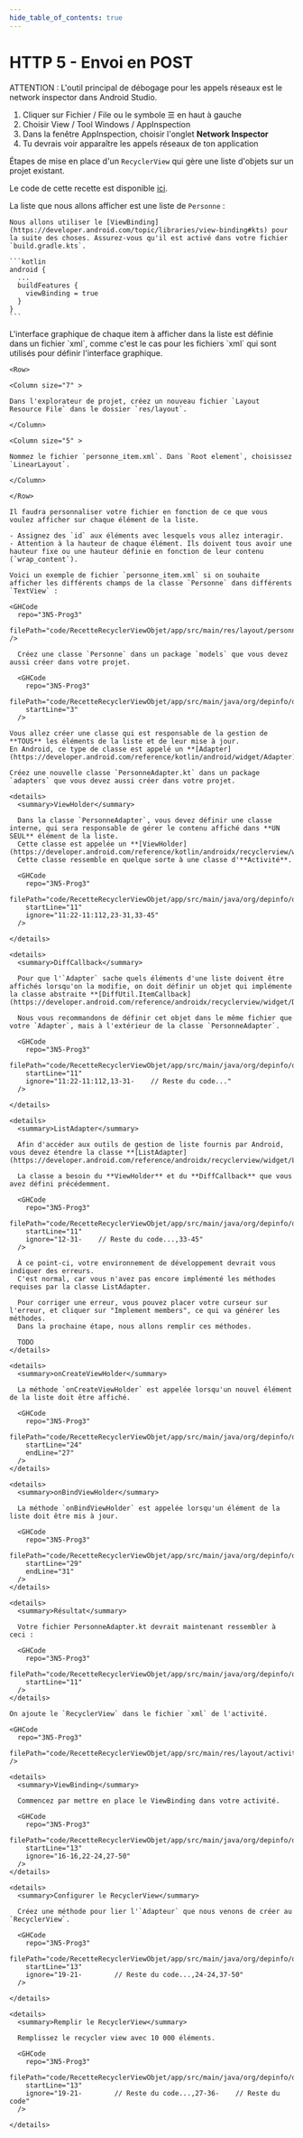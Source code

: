 ```yaml
---
hide_table_of_contents: true
---
```


# HTTP 5 - Envoi en POST

ATTENTION : L'outil principal de débogage pour les appels réseaux est le network inspector dans Android Studio.
1. Cliquer sur Fichier / File ou le symbole  ☰ en haut à gauche
2. Choisir View / Tool Windows / AppInspection
3. Dans la fenêtre AppInspection, choisir l'onglet **Network Inspector**
4. Tu devrais voir apparaître les appels réseaux de ton application


Étapes de mise en place d'un `RecyclerView` qui gère une liste d'objets sur un projet existant.

Le code de cette recette est disponible [ici](https://github.com/departement-info-cem/3N5-Prog3/tree/main/code/RecetteRecyclerViewObjet).

La liste que nous allons afficher est une liste de `Personne` :

<GHCode
  repo="3N5-Prog3"
  filePath="code/RecetteRecyclerViewObjet/app/src/main/java/org/depinfo/demorecyclerviewobjet/models/Personne.kt"
  startLine="3"
/>

<Tabs queryString="recette-objet">
  <TabItem value="build.gradle.kts" label="build.gradle.kts">

    Nous allons utiliser le [ViewBinding](https://developer.android.com/topic/libraries/view-binding#kts) pour la suite des choses. Assurez-vous qu'il est activé dans votre fichier `build.gradle.kts`.

    ```kotlin
    android {
      ...
      buildFeatures {
        viewBinding = true
      }
    }
    ```

  </TabItem>
  <TabItem value="personne_item.xml" label="personne_item.xml">
    L'interface graphique de chaque item à afficher dans la liste est définie dans un fichier `xml`, comme c'est le cas pour les fichiers `xml` qui sont utilisés pour définir l'interface graphique.

    <Row>

    <Column size="7" >

    Dans l'explorateur de projet, créez un nouveau fichier `Layout Resource File` dans le dossier `res/layout`.

    </Column>

    <Column size="5" >

    Nommez le fichier `personne_item.xml`. Dans `Root element`, choisissez `LinearLayout`.

    </Column>

    </Row>

    Il faudra personnaliser votre fichier en fonction de ce que vous voulez afficher sur chaque élément de la liste.

    - Assignez des `id` aux éléments avec lesquels vous allez interagir.
    - Attention à la hauteur de chaque élément. Ils doivent tous avoir une hauteur fixe ou une hauteur définie en fonction de leur contenu (`wrap_content`).

    Voici un exemple de fichier `personne_item.xml` si on souhaite afficher les différents champs de la classe `Personne` dans différents `TextView` :

    <GHCode
      repo="3N5-Prog3"
      filePath="code/RecetteRecyclerViewObjet/app/src/main/res/layout/personne_item.xml"
    />

  </TabItem>
  <TabItem value="Personne.kt" label="Personne.kt">
  
      Créez une classe `Personne` dans un package `models` que vous devez aussi créer dans votre projet.
  
      <GHCode
        repo="3N5-Prog3"
        filePath="code/RecetteRecyclerViewObjet/app/src/main/java/org/depinfo/demorecyclerviewobjet/models/Personne.kt"
        startLine="3"
      />
      
  </TabItem>
  <TabItem value="PersonneAdapter.kt" label="PersonneAdapter.kt">

    Vous allez créer une classe qui est responsable de la gestion de **TOUS** les éléments de la liste et de leur mise à jour.
    En Android, ce type de classe est appelé un **[Adapter](https://developer.android.com/reference/kotlin/android/widget/Adapter)**.

    Créez une nouvelle classe `PersonneAdapter.kt` dans un package `adapters` que vous devez aussi créer dans votre projet.

    <details>
      <summary>ViewHolder</summary>

      Dans la classe `PersonneAdapter`, vous devez définir une classe interne, qui sera responsable de gérer le contenu affiché dans **UN SEUL** élément de la liste.
      Cette classe est appelée un **[ViewHolder](https://developer.android.com/reference/kotlin/androidx/recyclerview/widget/RecyclerView.ViewHolder)**.
      Cette classe ressemble en quelque sorte à une classe d'**Activité**.

      <GHCode
        repo="3N5-Prog3"
        filePath="code/RecetteRecyclerViewObjet/app/src/main/java/org/depinfo/demorecyclerviewobjet/adapters/PersonneAdapter.kt"
        startLine="11"
        ignore="11:22-11:112,23-31,33-45"
      />

    </details>

    <details>
      <summary>DiffCallback</summary>

      Pour que l'`Adapter` sache quels éléments d'une liste doivent être affichés lorsqu'on la modifie, on doit définir un objet qui implémente la classe abstraite **[DiffUtil.ItemCallback](https://developer.android.com/reference/androidx/recyclerview/widget/DiffUtil.ItemCallback)**.

      Nous vous recommandons de définir cet objet dans le même fichier que votre `Adapter`, mais à l'extérieur de la classe `PersonneAdapter`.

      <GHCode
        repo="3N5-Prog3"
        filePath="code/RecetteRecyclerViewObjet/app/src/main/java/org/depinfo/demorecyclerviewobjet/adapters/PersonneAdapter.kt"
        startLine="11"
        ignore="11:22-11:112,13-31-    // Reste du code..."
      />

    </details>

    <details>
      <summary>ListAdapter</summary>

      Afin d'accéder aux outils de gestion de liste fournis par Android, vous devez étendre la classe **[ListAdapter](https://developer.android.com/reference/androidx/recyclerview/widget/ListAdapter)**.

      La classe a besoin du **ViewHolder** et du **DiffCallback** que vous avez défini précédemment.

      <GHCode
        repo="3N5-Prog3"
        filePath="code/RecetteRecyclerViewObjet/app/src/main/java/org/depinfo/demorecyclerviewobjet/adapters/PersonneAdapter.kt"
        startLine="11"
        ignore="12-31-    // Reste du code...,33-45"
      />

      À ce point-ci, votre environnement de développement devrait vous indiquer des erreurs.
      C'est normal, car vous n'avez pas encore implémenté les méthodes requises par la classe ListAdapter.

      Pour corriger une erreur, vous pouvez placer votre curseur sur l'erreur, et cliquer sur "Implement members", ce qui va générer les méthodes.
      Dans la prochaine étape, nous allons remplir ces méthodes.

      TODO
    </details>

    <details>
      <summary>onCreateViewHolder</summary>

      La méthode `onCreateViewHolder` est appelée lorsqu'un nouvel élément de la liste doit être affiché.

      <GHCode
        repo="3N5-Prog3"
        filePath="code/RecetteRecyclerViewObjet/app/src/main/java/org/depinfo/demorecyclerviewobjet/adapters/PersonneAdapter.kt"
        startLine="24"
        endLine="27"
      />
    </details>

    <details>
      <summary>onBindViewHolder</summary>

      La méthode `onBindViewHolder` est appelée lorsqu'un élément de la liste doit être mis à jour.

      <GHCode
        repo="3N5-Prog3"
        filePath="code/RecetteRecyclerViewObjet/app/src/main/java/org/depinfo/demorecyclerviewobjet/adapters/PersonneAdapter.kt"
        startLine="29"
        endLine="31"
      />
    </details>

    <details>
      <summary>Résultat</summary>

      Votre fichier PersonneAdapter.kt devrait maintenant ressembler à ceci :

      <GHCode
        repo="3N5-Prog3"
        filePath="code/RecetteRecyclerViewObjet/app/src/main/java/org/depinfo/demorecyclerviewobjet/adapters/PersonneAdapter.kt"
        startLine="11"
      />
    </details>

  </TabItem>
  <TabItem value="ActivityMain.xml" label="ActivityMain.xml">

    On ajoute le `RecyclerView` dans le fichier `xml` de l'activité.

    <GHCode
      repo="3N5-Prog3"
      filePath="code/RecetteRecyclerViewObjet/app/src/main/res/layout/activity_main.xml"
    />

  </TabItem>
  <TabItem value="MainActivity.kt" label="MainActivity.kt">

    <details>
      <summary>ViewBinding</summary>

      Commencez par mettre en place le ViewBinding dans votre activité.

      <GHCode
        repo="3N5-Prog3"
        filePath="code/RecetteRecyclerViewObjet/app/src/main/java/org/depinfo/demorecyclerviewobjet/MainActivity.kt"
        startLine="13"
        ignore="16-16,22-24,27-50"
      />
    </details>

    <details>
      <summary>Configurer le RecyclerView</summary>

      Créez une méthode pour lier l'`Adapteur` que nous venons de créer au `RecyclerView`.

      <GHCode
        repo="3N5-Prog3"
        filePath="code/RecetteRecyclerViewObjet/app/src/main/java/org/depinfo/demorecyclerviewobjet/MainActivity.kt"
        startLine="13"
        ignore="19-21-        // Reste du code...,24-24,37-50"
      />
      
    </details>

    <details>
      <summary>Remplir le RecyclerView</summary>

      Remplissez le recycler view avec 10 000 éléments.

      <GHCode
        repo="3N5-Prog3"
        filePath="code/RecetteRecyclerViewObjet/app/src/main/java/org/depinfo/demorecyclerviewobjet/MainActivity.kt"
        startLine="13"
        ignore="19-21-        // Reste du code...,27-36-    // Reste du code"
      />

    </details>

  </TabItem>
</Tabs>
